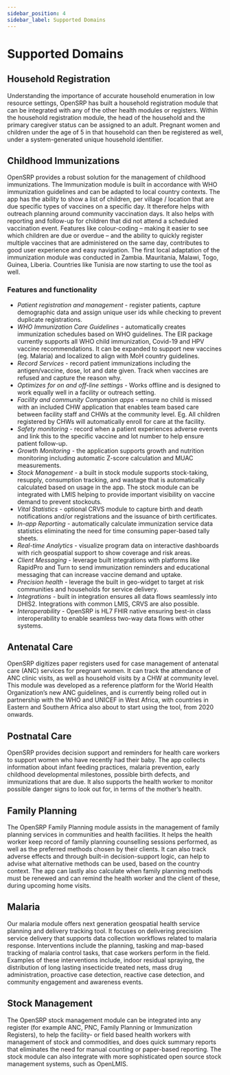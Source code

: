 ```yaml
---
sidebar_position: 4
sidebar_label: Supported Domains
---
```


# Supported Domains

## Household Registration

Understanding the importance of accurate household enumeration in low resource settings, OpenSRP has built a household registration module that can be integrated with any of the other health modules or registers. Within the household registration module, the head of the household and the primary caregiver status can be assigned to an adult. Pregnant women and children under the age of 5 in that household can then be registered as well, under a system-generated unique household identifier.

## Childhood Immunizations

OpenSRP provides a robust solution for the management of childhood immunizations. The Immunization module is built in accordance with WHO immunization guidelines and can be adapted to local country contexts. The app has the ability to show a list of children, per village / location that are due specific types of vaccines on a specific day. It therefore helps with outreach planning around community vaccination days. It also helps with reporting and follow-up for children that did not attend a scheduled vaccination event. Features like colour-coding – making it easier to see which children are due or overdue – and the ability to quickly register multiple vaccines that are administered on the same day, contributes to good user experience and easy navigation. The first local adaptation of the immunization module was conducted in Zambia. Mauritania, Malawi, Togo, Guinea, Liberia. Countries like Tunisia are now starting to use the tool as well.

### Features and functionality

- *Patient registration and management* - register patients, capture demographic data and assign unique user ids while checking to prevent duplicate registrations.
- *WHO Immunization Care Guidelines* - automatically creates immunization schedules based on WHO guidelines.  The EIR package currently supports all WHO child immunization, Covid-19 and HPV vaccine recommendations.  It can be expanded to support new vaccines (eg. Malaria) and localized to align with MoH country guidelines.
- *Record Services* - record patient immunizations including the antigen/vaccine, dose, lot and date given.  Track when vaccines are refused and capture the reason why.
- *Optimizes for on and off-line settings* - Works offline and is designed to work equally well in a facility or outreach setting.
- *Facility and community Companion apps* - ensure no child is missed with an included CHW application that enables team based care between facility staff and CHWs at the community level.  Eg. All children registered by CHWs will automatically enroll for care at the facility.
- *Safety monitoring* - record when a patient experiences adverse events and link this to the specific vaccine and lot number to help ensure patient follow-up.
- *Growth Monitoring* - the application supports growth and nutrition monitoring including automatic Z-score calculation and MUAC measurements.
- *Stock Management* - a built in stock module supports stock-taking, resupply, consumption tracking, and wastage that is automatically calculated based on usage in the app.  The stock module can be integrated with LMIS helping to provide important visibility on vaccine demand to prevent stockouts.
- *Vital Statistics* - optional CRVS module to capture birth and death notifications and/or registrations and the issuance of birth certificates.
- *In-app Reporting* - automatically calculate immunization service data statistics eliminating the need for time consuming paper-based tally sheets.
- *Real-time Analytics* - visualize program data on interactive dashboards with rich geospatial support to show coverage and risk areas.
- *Client Messaging* - leverage built integrations with platforms like RapidPro and Turn to send immunization reminders and educational messaging that can increase vaccine demand and uptake.
- *Precision health* - leverage the built in geo-widget to target at risk communities and households for service delivery.
- *Integrations* - built in integration ensures all data flows seamlessly into DHIS2. Integrations with common LMIS, CRVS are also possible.
- *Interoperability* - OpenSRP is HL7 FHIR native ensuring best-in class interoperability to enable seamless two-way data flows with other systems.

## Antenatal Care

OpenSRP digitizes paper registers used for case management of antenatal care (ANC) services for pregnant women. It can track the attendance of ANC clinic visits, as well as household visits by a CHW at community level. This module was developed as a reference platform for the World Health Organization’s new ANC guidelines, and is currently being rolled out in partnership with the WHO and UNICEF in West Africa, with countries in Eastern and Southern Africa also about to start using the tool, from 2020 onwards.

## Postnatal Care

OpenSRP provides decision support and reminders for health care workers to support women who have recently had their baby. The app collects information about infant feeding practices, malaria prevention, early childhood developmental milestones, possible birth defects, and immunizations that are due. It also supports the health worker to monitor possible danger signs to look out for, in terms of the mother’s health.

## Family Planning

The OpenSRP Family Planning module assists in the management of family planning services in communities and health facilities. It helps the health worker keep record of family planning counselling sessions performed, as well as the preferred methods chosen by their clients. It can also track adverse effects and through built-in decision-support logic, can help to advise what alternative methods can be used, based on the country context. The app can lastly also calculate when family planning methods must be renewed and can remind the health worker and the client of these, during upcoming home visits.

## Malaria

Our malaria module offers next generation geospatial health service planning and delivery tracking tool. It focuses on delivering precision service delivery that supports data collection workflows related to malaria response. Interventions include the planning, tasking and map-based tracking of malaria control tasks, that case workers perform in the field. Examples of these interventions include, indoor residual spraying, the distribution of long lasting insecticide treated nets, mass drug administration, proactive case detection, reactive case detection, and community engagement and awareness events.

## Stock Management

The OpenSRP stock management module can be integrated into any register (for example ANC, PNC, Family Planning or Immunization Registers), to help the facility- or field based health workers with management of stock and commodities, and does quick summary reports that eliminates the need for manual counting or paper-based reporting. The stock module can also integrate with more sophisticated open source stock management systems, such as OpenLMIS.
